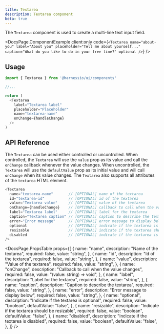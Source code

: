 ```yaml
---
title: Textarea
description: Textarea component
beta: true
---
```


The `Textarea` component is used to create a multi-line text input field.


<DocsPage.ComponentExample
  client:only
  code={`<Textarea
    name="about-you"
    label="About you"
    placeholder="Tell me about yourself..."
    caption="What do you like to do in your free time?"
    optional
/>`}
/>

## Usage

```typescript jsx
import { Textarea } from '@harnessio/ui/components'

//...

return (
  <Textarea
    label="Textarea label"
    placeholder="Placeholder"
    name="textarea-name"
    onChange={handleChange}
  />
)
```

## API Reference

The `Textarea` can be used either controlled or uncontrolled. When controlled, the
`Textarea` will use the `value` prop as its value and call the `onChange` callback whenever
the value changes. When uncontrolled, the `Textarea` will use the `defaultValue` prop as
its initial value and will call `onChange` when its value changes. The `Textarea` also supports
all attributes of the `textarea` HTML element.

```typescript jsx
<Textarea
  name="textarea-name"       // [OPTIONAL] name of the textarea
  id="textarea-id"           // [OPTIONAL] id of the textarea
  value="Textarea value"     // [OPTIONAL] value of the textarea
  onChange={handleChange}    // [OPTIONAL] callback to call when the value changes
  label="Textarea label"     // [OPTIONAL] label for the textarea
  caption="Textarea caption" // [OPTIONAL] caption to describe the textarea
  error="Error message"      // [OPTIONAL] error message to display below
  optional                   // [OPTIONAL] indicate if the textarea is optional
  resizable                  // [OPTIONAL] indicate if the textarea should be resizable
  disabled                   // [OPTIONAL] indicate if the textarea is disabled
/>
```

<DocsPage.PropsTable
  props={[
    {
      name: "name",
      description: "Name of the textarea",
      required: false,
      value: "string",
    },
    {
      name: "id",
      description: "Id of the textarea",
      required: false,
      value: "string",
    },
    {
      name: "value",
      description: "Value of the textarea",
      required: false,
      value: "string",
    },
    {
      name: "onChange",
      description: "Callback to call when the value changes",
      required: false,
      value: "(value: string) => void",
    },
    {
      name: "label",
      description: "Label for the textarea",
      required: false,
      value: "string",
    },
    {
      name: "caption",
      description: "Caption to describe the textarea",
      required: false,
      value: "string",
    },
    {
      name: "error",
      description: "Error message to display below",
      required: false,
      value: "string",
    },
    {
      name: "optional",
      description: "Indicate if the textarea is optional",
      required: false,
      value: "boolean",
      defaultValue: "false",
    },
    {
      name: "resizable",
      description: "Indicate if the textarea should be resizable",
      required: false,
      value: "boolean",
      defaultValue: "false",
    },
    {
      name: "disabled",
      description: "Indicate if the textarea is disabled",
      required: false,
      value: "boolean",
      defaultValue: "false",
    },
  ]}
/>
